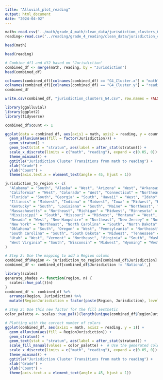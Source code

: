 ```yaml
---
title: "Alluvial_plot_reading"
output: html_document
date: "2024-04-02"
---
```


```r
math<-read.csv('../math/grade_4_math/clean_data/jurisdiction_clusters_G4.csv')
reading<-read.csv('../reading/grade_4_reading/clean_data/jurisdiction_clusters_G4.csv')
```
```r
head(math)
```
```r
head(reading)
```
```r
# Combine df1 and df2 based on 'Jurisdiction'
combined_df <- merge(math, reading, by = "Jurisdiction")
head(combined_df)
```
```r
colnames(combined_df)[colnames(combined_df) == "G4_Cluster.x"] = "math"
colnames(combined_df)[colnames(combined_df) == "G4_Cluster.y"] = "reading"
combined_df
```


```r
write.csv(combined_df, "jurisdiction_clusters_G4.csv", row.names = FALSE)
```

```r
library(ggalluvial)
library(ggplot2)
library(tidyverse)
```
```r
combined_df$count <- 1
```
```r
ggplot(data = combined_df, aes(axis1 = math, axis2 = reading, y = count)) +
  geom_alluvium(aes(fill = factor(Jurisdiction))) +
  geom_stratum() +
  geom_text(stat = "stratum", aes(label = after_stat(stratum))) +
  scale_x_discrete(limits = c("math", "reading"), expand = c(0.05, 0)) +
  theme_minimal() +
  ggtitle("Jurisdiction Cluster Transitions from math to reading") +
  xlab("Grade") +
  ylab("Count") +
  theme(axis.text.x = element_text(angle = 45, hjust = 1))
```


```r
jurisdiction_to_region <- c(
  "Alabama" = "South", "Alaska" = "West", "Arizona" = "West", "Arkansas" = "South",
  "California" = "West", "Colorado" = "West", "Connecticut" = "Northeast", "Delaware" = "South",
  "Florida" = "South", "Georgia" = "South", "Hawaii" = "West", "Idaho" = "West",
  "Illinois" = "Midwest", "Indiana" = "Midwest", "Iowa" = "Midwest", "Kansas" = "Midwest",
  "Kentucky" = "South", "Louisiana" = "South", "Maine" = "Northeast", "Maryland" = "South",
  "Massachusetts" = "Northeast", "Michigan" = "Midwest", "Minnesota" = "Midwest",
  "Mississippi" = "South", "Missouri" = "Midwest", "Montana" = "West", "Nebraska" = "Midwest",
  "Nevada" = "West", "New Hampshire" = "Northeast", "New Jersey" = "Northeast", "New Mexico" = "West",
  "New York" = "Northeast", "North Carolina" = "South", "North Dakota" = "Midwest", "Ohio" = "Midwest",
  "Oklahoma" = "South", "Oregon" = "West", "Pennsylvania" = "Northeast", "Rhode Island" = "Northeast",
  "South Carolina" = "South", "South Dakota" = "Midwest", "Tennessee" = "South", "Texas" = "South",
  "Utah" = "West", "Vermont" = "Northeast", "Virginia" = "South", "Washington" = "West",
  "West Virginia" = "South", "Wisconsin" = "Midwest", "Wyoming" = "West"
)

# Step 2: Use the mapping to add a Region column
combined_df$Region <- jurisdiction_to_region[combined_df$Jurisdiction]
combined_df <- combined_df[combined_df$Jurisdiction != 'National',]

library(scales)
generate_shades <- function(region, n) {
  scales::hue_pal()(n)
}
combined_df <- combined_df %>%
  arrange(Region, Jurisdiction) %>%
  mutate(RegionJurisdiction = factor(paste(Region, Jurisdiction), levels = unique(paste(Region, Jurisdiction))))

# Step 2: Use this new factor for the fill aesthetic
color_palette <- scales::hue_pal()(length(unique(combined_df$RegionJurisdiction)))

# Plotting with the correct number of colors
ggplot(combined_df, aes(axis1 = math, axis2 = reading, y = 1)) +
  geom_alluvium(aes(fill = RegionJurisdiction)) +
  geom_stratum() +
  geom_text(stat = "stratum", aes(label = after_stat(stratum))) +
  scale_fill_manual(values = color_palette) +  # Use the generated color palette
  scale_x_discrete(limits = c("math", "reading"), expand = c(0.05, 0)) +
  theme_minimal() +
  ggtitle("Jurisdiction Cluster Transitions from math to reading") +
  xlab("Grade") +
  ylab("Count") +
  theme(axis.text.x = element_text(angle = 45, hjust = 1))
```

